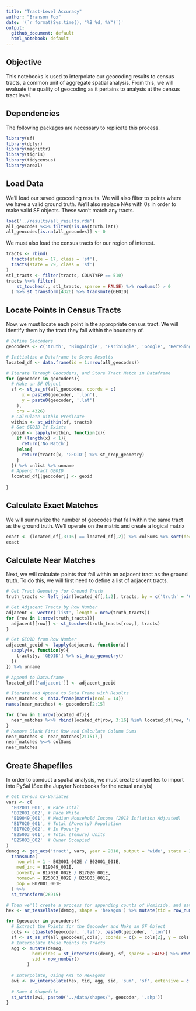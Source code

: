---
title: "Tract-Level Accuracy"
author: "Branson Fox"
date: '(`r format(Sys.time(), "%B %d, %Y")`)'
output: 
  github_document: default
  html_notebook: default
---

## Objective
This notebooks is used to interpolate our geocoding results to census tracts, a common unit of aggregate spatial analysis. From this, we will evaluate the quality of geocoding as it pertains to analysis at the census tract level.

## Dependencies
The following packages are necessary to replicate this process.
```{r dependencies, message=FALSE}
library(sf)
library(dplyr)
library(magrittr)
library(tigris)
library(tidycensus)
library(areal)
```

## Load Data
We'll load our saved geocoding results. We will also filter to points where we have a valid ground truth. We'll also replace NAs with 0s in order to make valid SF objects. These won't match any tracts.
```{r load data}
load('../results/all_results.rda')
all_geocodes %<>% filter(!is.na(truth.lat))
all_geocodes[is.na(all_geocodes)] <- 0
```

We must also load the census tracts for our region of interest.
```{r load tracts}
tracts <- rbind(
  tracts(state = 17, class = 'sf'),
  tracts(state = 29, class = 'sf')
)
stl_tracts <- filter(tracts, COUNTYFP == 510)
tracts %<>% filter(
    st_touches(., stl_tracts, sparse = FALSE) %>% rowSums() > 0
  ) %>% st_transform(4326) %>% transmute(GEOID)
```


## Locate Points in Census Tracts
Now, we must locate each point in the appropriate census tract. We will identify them by the tract they fall within the boundary of.
```{r}
# Define Geocoders
geocoders <- c('truth', 'BingSingle', 'EsriSingle', 'Google', 'HereSingle', 'OpenCage', 'TomTomSingle', 'CensusSingle', 'GeocodioSingle', 'TomTomBatch', 'BingBatch', 'CensusBatch', 'GeocodioBatch', 'EsriBatch', 'HereBatch')

# Initialize a Dataframe to Store Results
located_df <- data.frame(id = 1:nrow(all_geocodes))

# Iterate Through Geocoders, and Store Tract Match in Dataframe
for (geocoder in geocoders){
  # Make an SF Object
  sf <- st_as_sf(all_geocodes, coords = c(
      x = paste0(geocoder, '.lon'),
      y = paste0(geocoder, '.lat')
    ),
    crs = 4326)
  # Calculate Within Predicate
  within <- st_within(sf, tracts)
  # Get GEOID If Exists
  geoid <- lapply(within, function(x){
    if (length(x) < 1){
      return('No Match')
    }else{
      return(tracts[x, 'GEOID'] %>% st_drop_geometry)
    }
  }) %>% unlist %>% unname
  # Append Tract GEOID
  located_df[[geocoder]] <- geoid
  
}
```

## Calculate Exact Matches
We will summarize the number of geocodes that fall within the same tract as the ground truth. We'll operate on the matrix and create a logical matrix
```{r exact matches}
exact <- (located_df[,3:16] == located_df[,2]) %>% colSums %>% sort(decreasing = TRUE)
exact
```


## Calculate Near Matches
Next, we will calculate points that fall within an adjacent tract as the ground truth. To do this, we will first need to define a list of adjacent tracts.
```{r calc adjacent, message=FALSE}
# Get Tract Geometry for Ground Truth
truth_tracts <- left_join(located_df[,1:2], tracts, by = c('truth' = 'GEOID')) %>% st_as_sf()

# Get Adjacent Tracts by Row Number
adjacent <- vector('list', length = nrow(truth_tracts))
for (row in 1:nrow(truth_tracts)){
  adjacent[[row]] <- st_touches(truth_tracts[row,], tracts)
}

# Get GEOID from Row Number
adjacent_geoid <- lapply(adjacent, function(x){
  sapply(x, function(y){
    tracts[y, 'GEOID'] %>% st_drop_geometry()
  }) 
}) %>% unname

# Append to Data.frame
located_df[['adjacent']] <- adjacent_geoid

# Iterate and Append to Data Frame with Results
near_matches <- data.frame(matrix(ncol = 14))
names(near_matches) <- geocoders[2:15]

for (row in 1:nrow(located_df)){
  near_matches %<>% rbind(located_df[row, 3:16] %in% located_df[row, 'adjacent'][[1]]$GEOID)
}
# Remove Blank First Row and Calculate Column Sums
near_matches <- near_matches[2:1517,]
near_matches %<>% colSums
near_matches
```

## Create Shapefiles
In order to conduct a spatial analysis, we must create shapefiles to import into PySal (See the Jupyter Notebooks for the actual analyis)

```{r}
# Get Census Co-Variates
vars <- c(
  'B02001_001', # Race Total
  'B02001_002', # Race White
  'B19049_001', # Median Household Income (2018 Inflation Adjusted)
  'B17020_001', # Total (Poverty) Population
  'B17020_002', # In Poverty
  'B25003_001', # Total (Tenure) Units
  'B25003_002'  # Owner Occupied
)
demog <- get_acs('tract', vars, year = 2018, output = 'wide', state = 29, county = 510, geometry = TRUE) %>%
  transmute(
    non_wht = 1 - B02001_002E / B02001_001E,
    med_inc = B19049_001E,
    poverty = B17020_002E / B17020_001E,
    homeown = B25003_002E / B25003_001E,
    pop = B02001_001E
  ) %>%
  st_transform(26915)

# Then we'll create a process for appending counts of Homicide, and saving shapefiles, and do this for every geocoder including the ground truth
hex <- ar_tessellate(demog, shape = 'hexagon') %>% mutate(tid = row_number())

for (geocoder in geocoders){
  # Extract the Points for the Geocoder and Make an SF Object
  cols <- c(paste0(geocoder, '.lat'), paste0(geocoder, '.lon'))
  sf <- st_as_sf(all_geocodes[,cols], coords = c(x = cols[2], y = cols[1]), crs = 4326) %>% st_transform(26915)
  # Interpolate these Points to Tracts
  agg <- mutate(demog,
          homicides = st_intersects(demog, sf, sparse = FALSE) %>% rowSums() / pop,
          sid = row_number()
        )
  
  # Interpolate, Using AWI to Hexagons
  awi <- aw_interpolate(hex, tid, agg, sid, 'sum', 'sf', extensive = c('homicides', 'med_inc'), intensive = c('non_wht', 'poverty', 'homeown'))
  
  # Save A Shapefile
  st_write(awi, paste0('../data/shapes/', geocoder, '.shp'))
}

```

